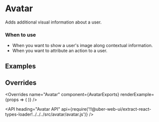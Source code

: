 <!--
Copyright (c) 2018 Uber Technologies, Inc.

This source code is licensed under the MIT license found in the
LICENSE file in the root directory of this source tree.
-->





# Avatar

Adds additional visual information about a user.

### When to use

- When you want to show a user's image along contextual information.
- When you want to attribute an action to a user.

## Examples

<Example title="Available Sizes" path="examples/avatar/sizes.js">
  <Sizes />
</Example>

<Example title="Error Fallback" path="examples/avatar/error.js">
  <Error />
</Example>

<Example title="Example Overrides" path="examples/avatar/override.js">
  <Override />
</Example>

## Overrides

<Overrides
  name="Avatar"
  component={AvatarExports}
  renderExample={props => (
    <Avatar
      overrides={props.overrides}
      name="user name #1"
      size="scale1400"
      src="https://api.adorable.io/avatars/285/11@adorable.io.png"
    />
  )}
/>

<API
  heading="Avatar API"
  api={require('!!@uber-web-ui/extract-react-types-loader!../../../src/avatar/avatar.js')}
/>

